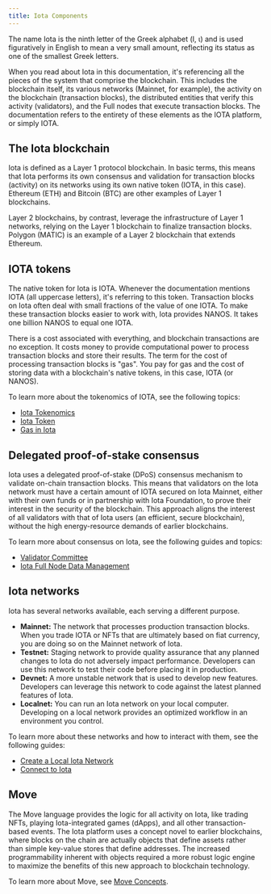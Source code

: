 ```yaml
---
title: Iota Components
---
```


The name Iota is the ninth letter of the Greek alphabet (Ι, ι) and is used figuratively in English to mean a very small amount, reflecting its status as one of the smallest Greek letters.

When you read about Iota in this documentation, it's referencing all the pieces of the system that comprise the blockchain. This includes the blockchain itself, its various networks (Mainnet, for example), the activity on the blockchain (transaction blocks), the distributed entities that verify this activity (validators), and the Full nodes that execute transaction blocks. The documentation refers to the entirety of these elements as the IOTA platform, or simply IOTA.

## The Iota blockchain

Iota is defined as a Layer 1 protocol blockchain. In basic terms, this means that Iota performs its own consensus and validation for transaction blocks (activity) on its networks using its own native token (IOTA, in this case). Ethereum (ETH) and Bitcoin (BTC) are other examples of Layer 1 blockchains.

Layer 2 blockchains, by contrast, leverage the infrastructure of Layer 1 networks, relying on the Layer 1 blockchain to finalize transaction blocks. Polygon (MATIC) is an example of a Layer 2 blockchain that extends Ethereum.

## IOTA tokens

The native token for Iota is IOTA. Whenever the documentation mentions IOTA (all uppercase letters), it's referring to this token. Transaction blocks on Iota often deal with small fractions of the value of one IOTA. To make these transaction blocks easier to work with, Iota provides NANOS. It takes one billion NANOS to equal one IOTA.

There is a cost associated with everything, and blockchain transactions are no exception. It costs money to provide computational power to process transaction blocks and store their results. The term for the cost of processing transaction blocks is "gas". You pay for gas and the cost of storing data with a blockchain's native tokens, in this case, IOTA (or NANOS).

To learn more about the tokenomics of IOTA, see the following topics:

- [Iota Tokenomics](./tokenomics.mdx)
- [Iota Token](./tokenomics/iota-coin.mdx)
- [Gas in Iota](./tokenomics/gas-in-iota.mdx)

## Delegated proof-of-stake consensus

Iota uses a delegated proof-of-stake (DPoS) consensus mechanism to validate on-chain transaction blocks. This means that validators on the Iota network must have a certain amount of IOTA secured on Iota Mainnet, either with their own funds or in partnership with Iota Foundation, to prove their interest in the security of the blockchain. This approach aligns the interest of all validators with that of Iota users (an efficient, secure blockchain), without the high energy-resource demands of earlier blockchains.

To learn more about consensus on Iota, see the following guides and topics:

- [Validator Committee](../operator/validator-committee.mdx)
- [Iota Full Node Data Management](../operator/data-management.mdx) 
  


## Iota networks

Iota has several networks available, each serving a different purpose.

- **Mainnet:** The network that processes production transaction blocks. When you trade IOTA or NFTs that are ultimately based on fiat currency, you are doing so on the Mainnet network of Iota.
- **Testnet:** Staging network to provide quality assurance that any planned changes to Iota do not adversely impact performance. Developers can use this network to test their code before placing it in production.
- **Devnet:** A more unstable network that is used to develop new features. Developers can leverage this network to code against the latest planned features of Iota.
- **Localnet:** You can run an Iota network on your local computer. Developing on a local network provides an optimized workflow in an environment you control.

To learn more about these networks and how to interact with them, see the following guides:

- [Create a Local Iota Network](../developer/getting-started/local-network.mdx)
- [Connect to Iota](../developer/getting-started/connect.mdx)

## Move

The Move language provides the logic for all activity on Iota, like trading NFTs, playing Iota-integrated games (dApps), and all other transaction-based events. The Iota platform uses a concept novel to earlier blockchains, where blocks on the chain are actually objects that define assets rather than simple key-value stores that define addresses. The increased programmability inherent with objects required a more robust logic engine to maximize the benefits of this new approach to blockchain technology.

To learn more about Move, see [Move Concepts](../developer/iota-101/iota-move-concepts/iota-move-concepts.mdx).
